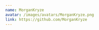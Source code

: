 ---
name: MorganKryze
avatar: /images/avatars/MorganKryze.png
link: https://github.com/MorganKryze
---
